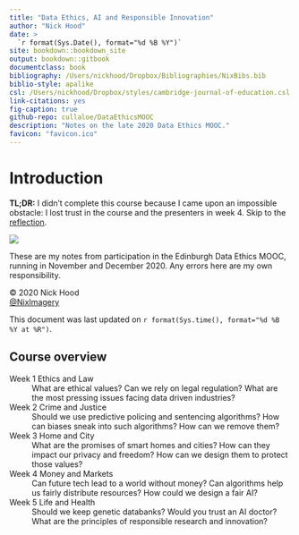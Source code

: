```yaml
---
title: "Data Ethics, AI and Responsible Innovation"
author: "Nick Hood"
date: >
  `r format(Sys.Date(), format="%d %B %Y")`
site: bookdown::bookdown_site
output: bookdown::gitbook
documentclass: book
bibliography: /Users/nickhood/Dropbox/Bibliographies/NixBibs.bib
biblio-style: apalike
csl: /Users/nickhood/Dropbox/styles/cambridge-journal-of-education.csl
link-citations: yes
fig-caption: true
github-repo: cullaloe/DataEthicsMOOC
description: "Notes on the late 2020 Data Ethics MOOC."
favicon: "favicon.ico"
---
```

# Introduction {-}

**TL;DR:** I didn't complete this course because I came upon an impossible obstacle: I lost trust in the course and the presenters in week 4. Skip to the [reflection](#a-reflection).

![](images/47090179264_be31ecde40_c.jpg)

These are my notes from participation in the Edinburgh Data Ethics MOOC, running in November and December 2020. Any errors here are my own responsibility.

&copy; 2020 Nick Hood  
[\@NixImagery](https://twitter.com/NixImagery)


This document was last updated on `r format(Sys.time(), format="%d %B %Y at %R")`.

## Course overview {-}

Week 1 Ethics and Law
: What are ethical values? Can we rely on legal regulation? What are the most pressing issues facing data driven industries?

Week 2 Crime and Justice
: Should we use predictive policing and sentencing algorithms? How can biases sneak into such algorithms? How can we remove them?

Week 3 Home and City
: What are the promises of smart homes and cities? How can they impact our privacy and freedom? How can we design them to protect those values?

Week 4 Money and Markets
: Can future tech lead to a world without money? Can algorithms help us fairly distribute resources? How could we design a fair AI?

Week 5 Life and Health
: Should we keep genetic databanks? Would you trust an AI doctor? What are the principles of responsible research and innovation?


